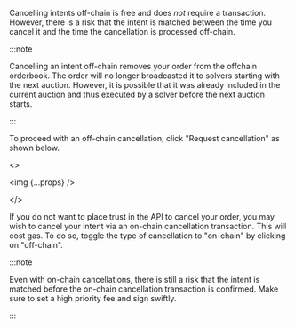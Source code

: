 Cancelling intents off-chain is free and does *not* require a transaction. However, there is a risk that the intent is matched between the time you cancel it and the time the cancellation is processed off-chain.

:::note

Cancelling an intent off-chain removes your order from the offchain orderbook. The order will no longer broadcasted it to solvers starting with the next auction.
However, it is possible that it was already included in the current auction and thus executed by a solver before the next auction starts.

:::

To proceed with an off-chain cancellation, click "Request cancellation" as shown below.

<>
    <p><img {...props} /></p>
</>

If you do not want to place trust in the API to cancel your order, you may wish to cancel your intent via an on-chain cancellation transaction. 
This will cost gas. 
To do so, toggle the type of cancellation to "on-chain" by clicking on "off-chain".

:::note

Even with on-chain cancellations, there is still a risk that the intent is matched before the on-chain cancellation transaction is confirmed.
Make sure to set a high priority fee and sign swiftly.

:::
